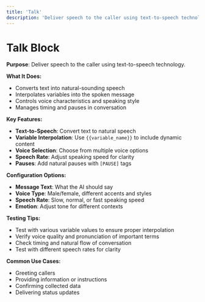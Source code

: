 ```yaml
---
title: 'Talk'
description: 'Deliver speech to the caller using text-to-speech technology'
---
```


# Talk Block

**Purpose**: Deliver speech to the caller using text-to-speech technology.

**What It Does:**
- Converts text into natural-sounding speech
- Interpolates variables into the spoken message
- Controls voice characteristics and speaking style
- Manages timing and pauses in conversation

**Key Features:**
- **Text-to-Speech**: Convert text to natural speech
- **Variable Interpolation**: Use `{{variable_name}}` to include dynamic content
- **Voice Selection**: Choose from multiple voice options
- **Speech Rate**: Adjust speaking speed for clarity
- **Pauses**: Add natural pauses with `[PAUSE]` tags

**Configuration Options:**
- **Message Text**: What the AI should say
- **Voice Type**: Male/female, different accents and styles
- **Speech Rate**: Slow, normal, or fast speaking speed
- **Emotion**: Adjust tone for different contexts

**Testing Tips:**
- Test with various variable values to ensure proper interpolation
- Verify voice quality and pronunciation of important terms
- Check timing and natural flow of conversation
- Test with different speech rates for clarity

**Common Use Cases:**
- Greeting callers
- Providing information or instructions
- Confirming collected data
- Delivering status updates
